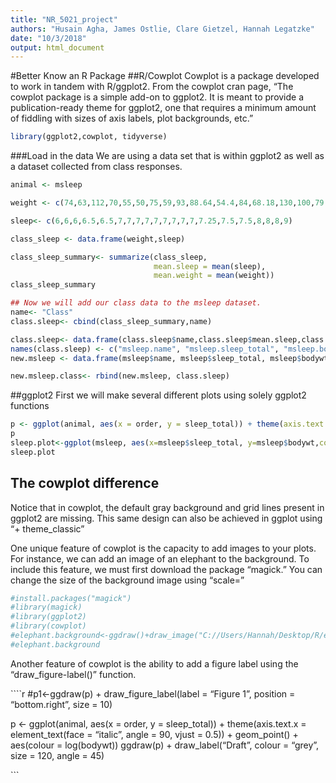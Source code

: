 ```yaml
---
title: "NR_5021_project"
authors: "Husain Agha, James Ostlie, Clare Gietzel, Hannah Legatzke"
date: "10/3/2018"
output: html_document
---
```


#Better Know an R Package
##R/Cowplot
Cowplot is a package developed to work in tandem with R/ggplot2. From the cowplot cran page, "The cowplot package is a simple add-on to ggplot2. It is meant to provide a publication-ready theme for ggplot2, one that requires a minimum amount of fiddling with sizes of axis labels, plot backgrounds, etc."


```r
library(ggplot2,cowplot, tidyverse)
```

###Load in the data
We are using a data set that is within ggplot2 as well as a dataset collected from class responses.

```r
animal <- msleep

weight <- c(74,63,112,70,55,50,75,59,93,88.64,54.4,84,68.18,130,100,79.54,77,52,79.5,68.2,57.72)

sleep<- c(6,6,6,6.5,6.5,7,7,7,7,7,7,7,7,7,7.25,7.5,7.5,8,8,8,9)

class_sleep <- data.frame(weight,sleep)

class_sleep_summary<- summarize(class_sleep,
                                mean.sleep = mean(sleep),
                                mean.weight = mean(weight))
class_sleep_summary

## Now we will add our class data to the msleep dataset. 
name<- "Class"
class.sleep<- cbind(class_sleep_summary,name)

class.sleep<- data.frame(class.sleep$name,class.sleep$mean.sleep,class.sleep$mean.weight)
names(class.sleep) <- c("msleep.name", "msleep.sleep_total", "msleep.bodywt")
new.msleep <- data.frame(msleep$name, msleep$sleep_total, msleep$bodywt)

new.msleep.class<- rbind(new.msleep, class.sleep)

```

##ggplot2
First we will make several different plots using solely ggplot2 functions

```r

p <- ggplot(animal, aes(x = order, y = sleep_total)) + theme(axis.text.x = element_text(face = "italic", angle = 90, vjust = 0.5)) + geom_point() + aes(colour = log(bodywt))
p 
sleep.plot<-ggplot(msleep, aes(x=msleep$sleep_total, y=msleep$bodywt,colour=order))+geom_point()+labs(x="Mean sleep (hours)", y= "Mean body weight (kg)")
sleep.plot

```
## The cowplot difference
Notice that in cowplot, the default gray background and grid lines present in ggplot2 are missing. This same design can also be achieved in ggplot using "+ theme_classic"

One unique feature of cowplot is the capacity to add images to your plots. For instance, we can add an image of an elephant to the background. To include this feature, we must first download the package "magick." You can change the size of the background image using "scale="
```r
#install.packages("magick")
#library(magick)
#library(ggplot2)
#library(cowplot)
#elephant.background<-ggdraw()+draw_image("C://Users/Hannah/Desktop/R/elephant.png",scale=0.8)+draw_plot(sleep.plot)
#elephant.background
```

Another feature of cowplot is the ability to add a figure label using the "draw_figure-label()" function.

````r
#p1<-ggdraw(p) + draw_figure_label(label = "Figure 1", position = "bottom.right", size = 10)

p <- ggplot(animal, aes(x = order, y = sleep_total)) + theme(axis.text.x = element_text(face = "italic", angle = 90, vjust = 0.5)) + geom_point() + aes(colour = log(bodywt)) 
ggdraw(p) + draw_label("Draft", colour = "grey", size = 120, angle = 45)


```

